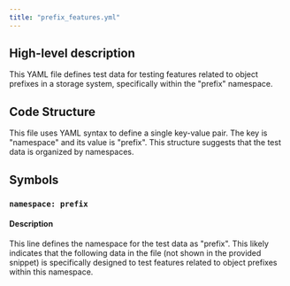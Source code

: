```yaml
---
title: "prefix_features.yml"
---
```


## High-level description
This YAML file defines test data for testing features related to object prefixes in a storage system, specifically within the "prefix" namespace. 

## Code Structure
This file uses YAML syntax to define a single key-value pair. The key is "namespace" and its value is "prefix". This structure suggests that the test data is organized by namespaces.

## Symbols
### `namespace: prefix`
#### Description
This line defines the namespace for the test data as "prefix". This likely indicates that the following data in the file (not shown in the provided snippet) is specifically designed to test features related to object prefixes within this namespace. 
